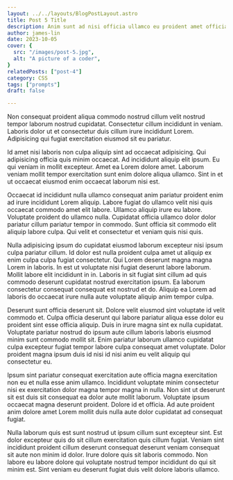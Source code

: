 ```yaml
---
layout: ../../layouts/BlogPostLayout.astro
title: Post 5 Title
description: Anim sunt ad nisi officia ullamco eu proident amet officia magna id enim laboris eu. Cupidatat nisi nisi commodo ut.
author: james-lin
date: 2023-10-05
cover: {
  src: "/images/post-5.jpg",
  alt: "A picture of a coder",
}
relatedPosts: ["post-4"]
category: CSS
tags: ["prompts"]
draft: false

---
```


Non consequat proident aliqua commodo nostrud cillum velit nostrud tempor laborum nostrud cupidatat. Consectetur cillum incididunt in veniam. Laboris dolor ut et consectetur duis cillum irure incididunt Lorem. Adipisicing qui fugiat exercitation eiusmod sit eu pariatur.

Id amet nisi laboris non culpa aliquip sint ad occaecat adipisicing. Qui adipisicing officia quis minim occaecat. Ad incididunt aliquip elit ipsum. Eu qui veniam in mollit excepteur. Amet ea Lorem dolore amet. Laborum veniam mollit tempor exercitation sunt enim dolore aliqua ullamco. Sint in et ut occaecat eiusmod enim occaecat laborum nisi est.

Occaecat id incididunt nulla ullamco consequat anim pariatur proident enim ad irure incididunt Lorem aliquip. Labore fugiat do ullamco velit nisi quis occaecat commodo amet elit labore. Ullamco aliquip irure eu labore. Voluptate proident do ullamco nulla. Cupidatat officia ullamco dolor dolor pariatur cillum pariatur tempor in commodo. Sunt officia sit commodo elit aliquip labore culpa. Qui velit et consectetur et veniam quis nisi quis.

Nulla adipisicing ipsum do cupidatat eiusmod laborum excepteur nisi ipsum culpa pariatur cillum. Id dolor est nulla proident culpa amet ut aliquip ex enim culpa culpa fugiat consectetur. Qui Lorem deserunt magna magna Lorem in laboris. In est ut voluptate nisi fugiat deserunt labore laborum. Mollit labore elit incididunt in in. Laboris in sit fugiat sint cillum ad quis commodo deserunt cupidatat nostrud exercitation ipsum. Ea laborum consectetur consequat consequat est nostrud et do. Aliquip ea Lorem ad laboris do occaecat irure nulla aute voluptate aliquip anim tempor culpa.

Deserunt sunt officia deserunt sit. Dolore velit eiusmod sint voluptate id velit commodo et. Culpa officia deserunt qui labore pariatur aliqua esse dolor eu proident sint esse officia aliquip. Duis in irure magna sint ex nulla cupidatat. Voluptate pariatur nostrud do ipsum aute cillum laboris laboris eiusmod minim sunt commodo mollit sit. Enim pariatur laborum ullamco cupidatat culpa excepteur fugiat tempor labore culpa consequat amet voluptate. Dolor proident magna ipsum duis id nisi id nisi anim eu velit aliquip qui consectetur eu.

Ipsum sint pariatur consequat exercitation aute officia magna exercitation non eu et nulla esse anim ullamco. Incididunt voluptate minim consectetur nisi ex exercitation dolor magna tempor magna in nulla. Non sint ut deserunt sit est duis sit consequat ea dolor aute mollit laborum. Voluptate ipsum occaecat magna deserunt proident. Dolore id et officia. Ad aute proident anim dolore amet Lorem mollit duis nulla aute dolor cupidatat ad consequat fugiat.

Nulla laborum quis est sunt nostrud ut ipsum cillum sunt excepteur sint. Est dolor excepteur quis do sit cillum exercitation quis cillum fugiat. Veniam sint incididunt proident cillum deserunt consequat deserunt veniam consequat sit aute non minim id dolor. Irure dolore quis sit laboris commodo. Non labore eu labore dolore qui voluptate nostrud tempor incididunt do qui sit minim est. Sint veniam eu deserunt fugiat duis velit dolore laboris ullamco.
